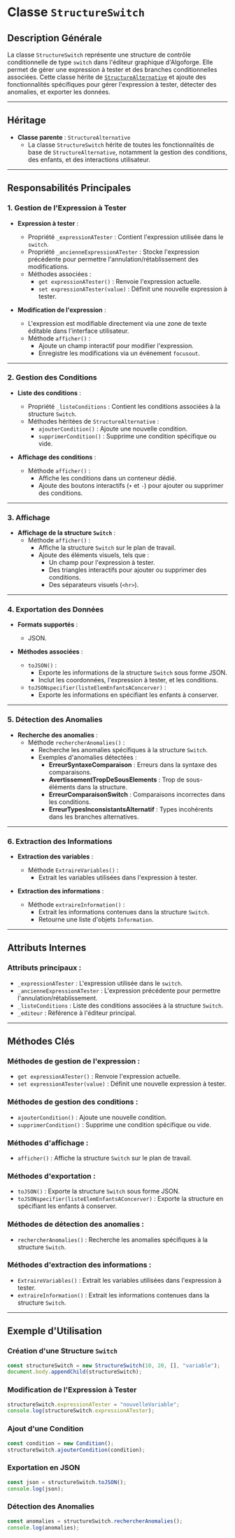 # Classe `StructureSwitch`

## Description Générale

La classe `StructureSwitch` représente une structure de contrôle conditionnelle de type `switch` dans l'éditeur graphique d'Algoforge. Elle permet de gérer une expression à tester et des branches conditionnelles associées. Cette classe hérite de [`StructureAlternative`](./04_structure_alt.mdx) et ajoute des fonctionnalités spécifiques pour gérer l'expression à tester, détecter des anomalies, et exporter les données.

---

## Héritage

-   **Classe parente** : `StructureAlternative`
    -   La classe `StructureSwitch` hérite de toutes les fonctionnalités de base de `StructureAlternative`, notamment la gestion des conditions, des enfants, et des interactions utilisateur.

---

## Responsabilités Principales

### 1. **Gestion de l'Expression à Tester**

-   **Expression à tester** :

    -   Propriété `_expressionATester` : Contient l'expression utilisée dans le `switch`.
    -   Propriété `_ancienneExpressionATester` : Stocke l'expression précédente pour permettre l'annulation/rétablissement des modifications.
    -   Méthodes associées :
        -   `get expressionATester()` : Renvoie l'expression actuelle.
        -   `set expressionATester(value)` : Définit une nouvelle expression à tester.

-   **Modification de l'expression** :
    -   L'expression est modifiable directement via une zone de texte éditable dans l'interface utilisateur.
    -   Méthode `afficher()` :
        -   Ajoute un champ interactif pour modifier l'expression.
        -   Enregistre les modifications via un événement `focusout`.

---

### 2. **Gestion des Conditions**

-   **Liste des conditions** :

    -   Propriété `_listeConditions` : Contient les conditions associées à la structure `Switch`.
    -   Méthodes héritées de `StructureAlternative` :
        -   `ajouterCondition()` : Ajoute une nouvelle condition.
        -   `supprimerCondition()` : Supprime une condition spécifique ou vide.

-   **Affichage des conditions** :
    -   Méthode `afficher()` :
        -   Affiche les conditions dans un conteneur dédié.
        -   Ajoute des boutons interactifs (`+` et `-`) pour ajouter ou supprimer des conditions.

---

### 3. **Affichage**

-   **Affichage de la structure `Switch`** :
    -   Méthode `afficher()` :
        -   Affiche la structure `Switch` sur le plan de travail.
        -   Ajoute des éléments visuels, tels que :
            -   Un champ pour l'expression à tester.
            -   Des triangles interactifs pour ajouter ou supprimer des conditions.
            -   Des séparateurs visuels (`<hr>`).

---

### 4. **Exportation des Données**

-   **Formats supportés** :

    -   JSON.

-   **Méthodes associées** :
    -   `toJSON()` :
        -   Exporte les informations de la structure `Switch` sous forme JSON.
        -   Inclut les coordonnées, l'expression à tester, et les conditions.
    -   `toJSONspecifier(listeElemEnfantsAConcerver)` :
        -   Exporte les informations en spécifiant les enfants à conserver.

---

### 5. **Détection des Anomalies**

-   **Recherche des anomalies** :
    -   Méthode `rechercherAnomalies()` :
        -   Recherche les anomalies spécifiques à la structure `Switch`.
        -   Exemples d'anomalies détectées :
            -   **ErreurSyntaxeComparaison** : Erreurs dans la syntaxe des comparaisons.
            -   **AvertissementTropDeSousElements** : Trop de sous-éléments dans la structure.
            -   **ErreurComparaisonSwitch** : Comparaisons incorrectes dans les conditions.
            -   **ErreurTypesInconsistantsAlternatif** : Types incohérents dans les branches alternatives.

---

### 6. **Extraction des Informations**

-   **Extraction des variables** :

    -   Méthode `ExtraireVariables()` :
        -   Extrait les variables utilisées dans l'expression à tester.

-   **Extraction des informations** :
    -   Méthode `extraireInformation()` :
        -   Extrait les informations contenues dans la structure `Switch`.
        -   Retourne une liste d'objets `Information`.

---

## Attributs Internes

### Attributs principaux :

-   `_expressionATester` : L'expression utilisée dans le `switch`.
-   `_ancienneExpressionATester` : L'expression précédente pour permettre l'annulation/rétablissement.
-   `_listeConditions` : Liste des conditions associées à la structure `Switch`.
-   `_editeur` : Référence à l'éditeur principal.

---

## Méthodes Clés

### Méthodes de gestion de l'expression :

-   `get expressionATester()` : Renvoie l'expression actuelle.
-   `set expressionATester(value)` : Définit une nouvelle expression à tester.

### Méthodes de gestion des conditions :

-   `ajouterCondition()` : Ajoute une nouvelle condition.
-   `supprimerCondition()` : Supprime une condition spécifique ou vide.

### Méthodes d'affichage :

-   `afficher()` : Affiche la structure `Switch` sur le plan de travail.

### Méthodes d'exportation :

-   `toJSON()` : Exporte la structure `Switch` sous forme JSON.
-   `toJSONspecifier(listeElemEnfantsAConcerver)` : Exporte la structure en spécifiant les enfants à conserver.

### Méthodes de détection des anomalies :

-   `rechercherAnomalies()` : Recherche les anomalies spécifiques à la structure `Switch`.

### Méthodes d'extraction des informations :

-   `ExtraireVariables()` : Extrait les variables utilisées dans l'expression à tester.
-   `extraireInformation()` : Extrait les informations contenues dans la structure `Switch`.

---

## Exemple d'Utilisation

### Création d'une Structure `Switch`

```javascript
const structureSwitch = new StructureSwitch(10, 20, [], "variable");
document.body.appendChild(structureSwitch);
```

### Modification de l'Expression à Tester

```javascript
structureSwitch.expressionATester = "nouvelleVariable";
console.log(structureSwitch.expressionATester);
```

### Ajout d'une Condition

```javascript
const condition = new Condition();
structureSwitch.ajouterCondition(condition);
```

### Exportation en JSON

```javascript
const json = structureSwitch.toJSON();
console.log(json);
```

### Détection des Anomalies

```javascript
const anomalies = structureSwitch.rechercherAnomalies();
console.log(anomalies);
```
